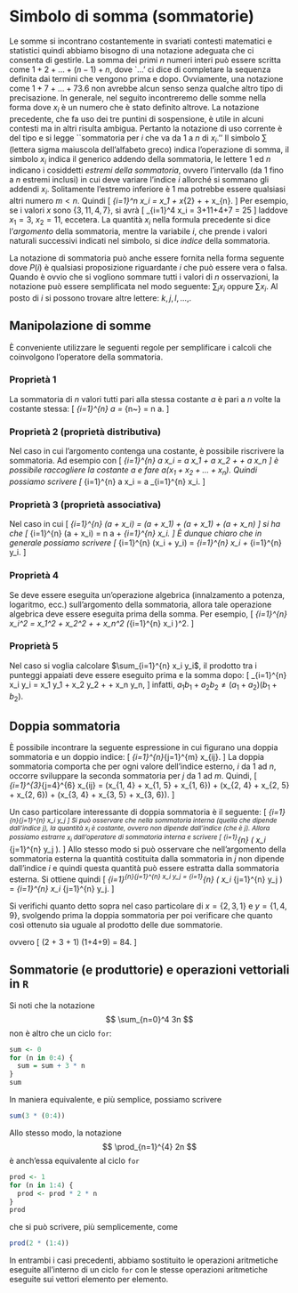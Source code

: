 # Simbolo di somma (sommatorie) {#sommatorie}

Le somme si incontrano costantemente in svariati contesti matematici e statistici quindi abbiamo bisogno di una notazione adeguata che ci consenta di gestirle. La somma dei primi $n$ numeri interi può essere scritta come $1+2+\dots+(n-1)+n$, dove `$\dots$' ci dice di completare la sequenza definita dai termini che vengono prima e dopo. Ovviamente, una notazione come $1+7+\dots+73.6$ non avrebbe alcun senso senza qualche altro tipo di precisazione. In generale, nel seguito incontreremo delle somme nella forma
\begin{equation}
x_1+x_2+\dots+x_n,\notag
\end{equation}
dove $x_i$ è un numero che è stato definito altrove. La notazione precedente, che fa uso dei tre puntini di sospensione, è utile in alcuni contesti ma in altri risulta ambigua. Pertanto la notazione di uso corrente è del tipo
\begin{equation}
  \sum_{i=1}^n x_i\notag
\end{equation}
\noindent
e si legge ``sommatoria per $i$ che va da $1$ a $n$ di $x_i$.'' Il simbolo $\sum$ (lettera sigma maiuscola dell'alfabeto greco) indica l'operazione di somma,  il simbolo $x_i$ indica il generico addendo della sommatoria, le lettere $1$ ed $n$ indicano i cosiddetti *estremi della sommatoria*, ovvero l'intervallo (da $1$ fino a $n$ estremi inclusi) in cui deve variare  l'indice $i$ allorché si sommano gli addendi $x_i$.
Solitamente l'estremo inferiore è $1$ ma potrebbe essere qualsiasi altri numero $m < n$. Quindi 
\[
  \sum_{i=1}^n x_i = x_1 + x_{2} + \dots + x_{n}.
\]
Per esempio, se i valori $x$ sono $\{3, 11, 4, 7\}$, si avrà
\[
  \sum_{i=1}^4 x_i = 3+11+4+7 = 25 
\]
laddove $x_1 = 3$, $x_2 = 11$, eccetera. La quantità $x_i$ nella formula precedente si dice l'*argomento* della sommatoria, mentre la variabile $i$, che prende i valori naturali successivi indicati nel simbolo, si dice *indice* della sommatoria.  

La notazione di sommatoria può anche essere fornita nella forma seguente
\begin{equation}
  \sum_{P(i)} x_i\notag
\end{equation}
dove $P(i)$ è qualsiasi proposizione riguardante $i$ che può essere vera o falsa. Quando è ovvio che si vogliono sommare tutti i valori di $n$ osservazioni, la notazione può essere semplificata nel modo seguente: $\sum_{i} x_i$ oppure $\sum x_i$. Al posto di $i$ si possono trovare altre lettere: $k, j, l, \dots$\,.


## Manipolazione di somme

È conveniente utilizzare le seguenti regole per semplificare i calcoli che coinvolgono l'operatore della sommatoria.


### Proprietà 1

La sommatoria di $n$ valori tutti pari alla stessa costante $a$ è pari a $n$ volte la costante stessa:
  \[
  \sum_{i=1}^{n} a =  \underbrace{a + a + \dots + a}_{n~\text{volte}} = n a.
  \]


### Proprietà 2 (proprietà distributiva)

Nel caso in cui l'argomento contenga una costante, è possibile riscrivere la sommatoria. Ad esempio con 
  \[
  \sum_{i=1}^{n} a x_i =  a x_1 + a x_2 + \dots + a x_n
  \]
è possibile raccogliere la costante $a$ e fare $a(x_1 +x_2 + \dots + x_n)$. Quindi possiamo scrivere 
  \[
  \sum_{i=1}^{n} a x_i =  a  \sum_{i=1}^{n} x_i.
  \]


### Proprietà 3 (proprietà associativa)

Nel caso in cui 
  \[
  \sum_{i=1}^{n} (a + x_i) =  (a + x_1) +  (a + x_1) + \dots  (a + x_n)
  \]
si ha che 
 \[
  \sum_{i=1}^{n} (a + x_i) =  n a + \sum_{i=1}^{n} x_i.
  \]
È dunque chiaro che in generale possiamo scrivere
 \[
  \sum_{i=1}^{n} (x_i + y_i) =  \sum_{i=1}^{n} x_i + \sum_{i=1}^{n} y_i.
  \]
  

### Proprietà 4

Se deve essere eseguita un'operazione algebrica (innalzamento a potenza, logaritmo, ecc.) sull'argomento della sommatoria, allora tale operazione algebrica deve essere eseguita prima della somma. Per esempio, 
\[
\sum_{i=1}^{n} x_i^2 = x_1^2 + x_2^2 + \dots + x_n^2 \neq \left(\sum_{i=1}^{n} x_i \right)^2.
\]


### Proprietà 5

Nel caso si voglia calcolare $\sum_{i=1}^{n} x_i y_i$, il prodotto tra i punteggi appaiati deve essere eseguito prima e la somma dopo:
\[
\sum_{i=1}^{n} x_i y_i = x_1 y_1 + x_2 y_2 + \dots + x_n y_n,
\]
infatti, $a_1 b_1 + a_2 b_2 \neq (a_1 + a_2)(b_1 + b_2)$.


## Doppia sommatoria

È possibile incontrare la seguente espressione in cui figurano  una doppia sommatoria e un doppio indice:
\[
\sum_{i=1}^{n}\sum_{j=1}^{m} x_{ij}.
\]
La doppia sommatoria comporta che per ogni valore dell'indice esterno, $i$ da $1$ ad $n$,  occorre sviluppare la seconda sommatoria per $j$ da $1$ ad $m$. Quindi, 
\[
\sum_{i=1}^{3}\sum_{j=4}^{6} x_{ij} = (x_{1, 4} + x_{1, 5} + x_{1, 6}) + (x_{2, 4} + x_{2, 5} + x_{2, 6}) + (x_{3, 4} + x_{3, 5} + x_{3, 6}).
\]

Un caso particolare interessante di doppia sommatoria è il seguente:
\[
\sum_{i=1}^{n}\sum_{j=1}^{n} x_i y_j
\]
Si può osservare che nella sommatoria interna (quella che dipende dall'indice $j$), la quantità $x_i$ è costante, ovvero non dipende dall'indice (che è $j$). Allora possiamo estrarre $x_i$  dall'operatore di sommatoria interna e scrivere
\[
\sum_{i=1}^{n} \left( x_i \sum_{j=1}^{n} y_j \right).
\]
Allo stesso modo si può osservare che nell'argomento della sommatoria esterna la quantità costituita dalla sommatoria in $j$ non dipende dall'indice $i$ e quindi questa quantità può essere estratta dalla sommatoria esterna. Si ottiene quindi
\[
\sum_{i=1}^{n}\sum_{j=1}^{n} x_i y_j = \sum_{i=1}^{n} \left( x_i \sum_{j=1}^{n} y_j \right) = \sum_{i=1}^{n}\ x_i \sum_{j=1}^{n} y_j.
\]


::: {.example}
Si verifichi quanto detto sopra nel caso particolare di $x = \{2, 3, 1\}$ e $y = \{1, 4, 9\}$, svolgendo prima la doppia sommatoria per poi verificare che quanto così ottenuto sia uguale al prodotto delle due sommatorie.

\begin{align}
\sum_{i=1}^3 \sum_{j=1}^3 x_i y_j &= x_1y_1 + x_1y_2 + x_1y_3 + 
x_2y_1 + x_2y_2 + x_2y_3 + 
x_3y_1 + x_3y_2 + x_3y_3 \notag\\
&= 2 \times (1+4+9) + 3 \times (1+4+9) + 2 \times (1+4+9) = 84,\notag
\end{align}
ovvero
\[
(2 + 3 + 1) \times (1+4+9) = 84.
\]

::: 


## Sommatorie (e produttorie) e operazioni vettoriali in `R`

Si noti che la notazione
$$
\sum_{n=0}^4 3n
$$
non è altro che un ciclo `for`:
```r
sum <- 0
for (n in 0:4) {
  sum = sum + 3 * n
}
sum
```
\noindent
In maniera equivalente, e più semplice, possiamo scrivere
```r
sum(3 * (0:4))
```

Allo stesso modo, la notazione 
$$
\prod_{n=1}^{4} 2n
$$
è anch'essa equivalente al ciclo `for`
```r
prod <- 1
for (n in 1:4) {
  prod <- prod * 2 * n
}
prod
```
che si può scrivere, più semplicemente, come
```r
prod(2 * (1:4))
```

In entrambi i casi precedenti, abbiamo sostituito le operazioni aritmetiche eseguite all'interno di un ciclo `for` con le stesse operazioni aritmetiche eseguite sui vettori elemento per elemento.


